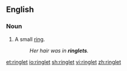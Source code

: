 ==English==
===Noun===
{{en-noun}}

#A small [[ring]].
#:''Her hair was in '''ringlets'''.''

[[et:ringlet]]
[[io:ringlet]]
[[sh:ringlet]]
[[vi:ringlet]]
[[zh:ringlet]]